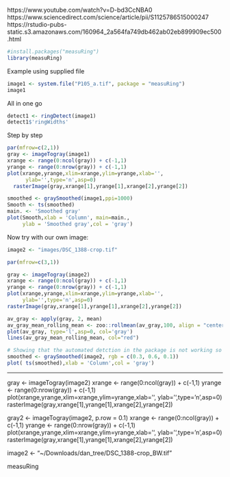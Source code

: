 


https://www.youtube.com/watch?v=D-bd3CcNBA0
https://www.sciencedirect.com/science/article/pii/S1125786515000247
https://rstudio-pubs-static.s3.amazonaws.com/160964_2a564fa749db462ab02eb899909ec500.html


```r
#install.packages("measuRing")
library(measuRing)
```


Example using supplied file


```r
image1 <- system.file("P105_a.tif", package = "measuRing")
image1
```

All in one go
```r
detect1 <- ringDetect(image1)
detect1$'ringWidths'

```


Step by step
```r
par(mfrow=c(2,1))
gray <- imageTogray(image1)
xrange <- range(0:ncol(gray)) + c(-1,1)
yrange <- range(0:nrow(gray)) + c(-1,1)    
plot(xrange,yrange,xlim=xrange,ylim=yrange,xlab='',
      ylab='',type='n',asp=0)
  rasterImage(gray,xrange[1],yrange[1],xrange[2],yrange[2])    

smoothed <- graySmoothed(image1,ppi=1000)
Smooth <- ts(smoothed)
main. <- 'Smoothed gray'
plot(Smooth,xlab = 'Column', main=main.,
     ylab = 'Smoothed gray',col = 'gray')

```

Now try with our own image:

```r

image2 <- "images/DSC_1388-crop.tif"

par(mfrow=c(3,1))

gray <- imageTogray(image2)
xrange <- range(0:ncol(gray)) + c(-1,1)
yrange <- range(0:nrow(gray)) + c(-1,1)    
plot(xrange,yrange,xlim=xrange,ylim=yrange,xlab='',
     ylab='',type='n',asp=0)
rasterImage(gray,xrange[1],yrange[1],xrange[2],yrange[2])    

av_gray <- apply(gray, 2, mean)
av_gray_mean_rolling_mean <- zoo::rollmean(av_gray,100, align = "center")
plot(av_gray, type='l',asp=0, col='gray')
lines(av_gray_mean_rolling_mean, col="red")

# Showing that the automated detction in the package is not working so well
smoothed <- graySmoothed(image2, rgb = c(0.3, 0.6, 0.1))
plot( ts(smoothed),xlab = 'Column',col = 'gray')

```








---------------
gray <- imageTogray(image2)
xrange <- range(0:ncol(gray)) + c(-1,1)
yrange <- range(0:nrow(gray)) + c(-1,1)    
plot(xrange,yrange,xlim=xrange,ylim=yrange,xlab='',
     ylab='',type='n',asp=0)
rasterImage(gray,xrange[1],yrange[1],xrange[2],yrange[2])    


gray2 <- imageTogray(image2, p.row = 0.1)
xrange <- range(0:ncol(gray)) + c(-1,1)
yrange <- range(0:nrow(gray)) + c(-1,1)    
plot(xrange,yrange,xlim=xrange,ylim=yrange,xlab='',
     ylab='',type='n',asp=0)
rasterImage(gray,xrange[1],yrange[1],xrange[2],yrange[2])    

image2 <- "~/Downloads/dan_tree/DSC_1388-crop_BW.tif"


measuRing